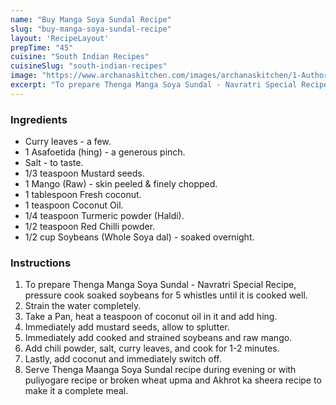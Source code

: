 ---
name: "Buy Manga Soya Sundal Recipe"
slug: "buy-manga-soya-sundal-recipe"
layout: 'RecipeLayout'
prepTime: "45"
cuisine: "South Indian Recipes"
cuisineSlug: "south-indian-recipes"
image: "https://www.archanaskitchen.com/images/archanaskitchen/1-Author/Neeru_Srikanth/Thenga_Maanga_Soya_Sundal__Navarathri_Special.jpg"
excerpt: "To prepare Thenga Manga Soya Sundal - Navratri Special Recipe, pressure cook soaked soybeans for 5 whistles until it is cooked well"
---

### Ingredients

- Curry leaves - a few.
- 1 Asafoetida (hing) - a generous pinch.
- Salt - to taste.
- 1/3 teaspoon Mustard seeds.
- 1 Mango (Raw) - skin peeled & finely chopped.
- 1 tablespoon Fresh coconut.
- 1 teaspoon Coconut Oil.
- 1/4 teaspoon Turmeric powder (Haldi).
- 1/2 teaspoon Red Chilli powder.
- 1/2 cup Soybeans (Whole Soya dal) - soaked overnight.

### Instructions

1. To prepare Thenga Manga Soya Sundal - Navratri Special Recipe, pressure cook soaked soybeans for 5 whistles until it is cooked well.
1. Strain the water completely.
1. Take a Pan, heat a teaspoon of coconut oil in it and add hing.
1. Immediately add mustard seeds, allow to splutter.
1. Immediately add cooked and strained soybeans and raw mango.
1. Add chili powder, salt, curry leaves, and cook for 1-2 minutes.
1. Lastly, add coconut and immediately switch off.
1. Serve Thenga Maanga Soya Sundal recipe during evening or with puliyogare recipe or broken wheat upma and Akhrot ka sheera recipe to make it a complete meal.
